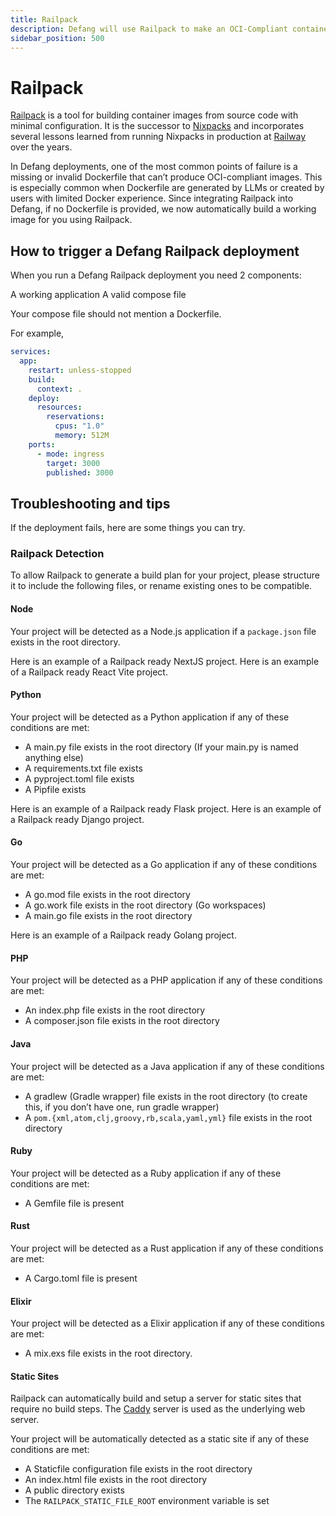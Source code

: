 ```yaml
---
title: Railpack
description: Defang will use Railpack to make an OCI-Compliant container image for your project.
sidebar_position: 500
---
```




# Railpack

[Railpack](https://railpack.com/) is a tool for building container images from source code with minimal configuration. It is the successor to [Nixpacks](https://nixpacks.com/) and incorporates several lessons learned from running Nixpacks in production at [Railway](https://railway.com/) over the years.

In Defang deployments, one of the most common points of failure is a missing or invalid Dockerfile that can’t produce OCI-compliant images. This is especially common when Dockerfile are generated by LLMs or created by users with limited Docker experience. Since integrating Railpack into Defang, if no Dockerfile is provided, we now automatically build a working image for you using Railpack.

## How to trigger a Defang Railpack deployment

When you run a Defang Railpack deployment you need 2 components:

A working application
A valid compose file

Your compose file should not mention a Dockerfile.

For example,

```yaml
services:
  app:
    restart: unless-stopped
    build:
      context: .
    deploy:
      resources:
        reservations:
          cpus: "1.0"
          memory: 512M
    ports:
      - mode: ingress
        target: 3000
        published: 3000
```

## Troubleshooting and tips

If the deployment fails, here are some things you can try.

### Railpack Detection

To allow Railpack to generate a build plan for your project, please structure it to include the following files, or rename existing ones to be compatible.

#### Node

Your project will be detected as a Node.js application if a `package.json` file exists in the root directory.

Here is an example of a Railpack ready NextJS project.
Here is an example of a Railpack ready React Vite project.

#### Python

Your project will be detected as a Python application if any of these conditions are met:

- A main.py file exists in the root directory (If your main.py is named anything else)
- A requirements.txt file exists
- A pyproject.toml file exists
- A Pipfile exists

Here is an example of a Railpack ready Flask project.
Here is an example of a Railpack ready Django project.

#### Go

Your project will be detected as a Go application if any of these conditions are met:

- A go.mod file exists in the root directory
- A go.work file exists in the root directory (Go workspaces)
- A main.go file exists in the root directory

Here is an example of a Railpack ready Golang project.

#### PHP

Your project will be detected as a PHP application if any of these conditions are met:

- An index.php file exists in the root directory
- A composer.json file exists in the root directory

#### Java

Your project will be detected as a Java application if any of these conditions are met:

- A gradlew (Gradle wrapper) file exists in the root directory (to create this, if you don’t have one, run gradle wrapper)
- A `pom.{xml,atom,clj,groovy,rb,scala,yaml,yml}` file exists in the root directory

#### Ruby

Your project will be detected as a Ruby application if any of these conditions are met:

- A Gemfile file is present

#### Rust

Your project will be detected as a Rust application if any of these conditions are met:

- A Cargo.toml file is present

#### Elixir

Your project will be detected as a Elixir application if any of these conditions are met:

- A mix.exs file exists in the root directory.

#### Static Sites

Railpack can automatically build and setup a server for static sites that require no build steps. The [Caddy](https://caddyserver.com/) server is used as the underlying web server.

Your project will be automatically detected as a static site if any of these conditions are met:

- A Staticfile configuration file exists in the root directory
- An index.html file exists in the root directory
- A public directory exists
- The `RAILPACK_STATIC_FILE_ROOT` environment variable is set
